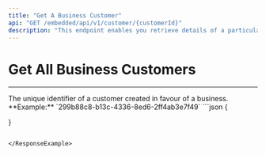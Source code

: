 ```yaml
---
title: "Get A Business Customer"
api: "GET /embedded/api/v1/customer/{customerId}"
description: "This endpoint enables you retrieve details of a particular customer"
---
```


# Get All Business Customers

---

<ParamField path="customerId" type="string" required>
	The unique identifier of a customer created in favour of a business.
	**Example:** `299b88c8-b13c-4336-8ed6-2ff4ab3e7f49`
</ParamField>

<ResponseExample>
```json
{
 
}
```

</ResponseExample>
